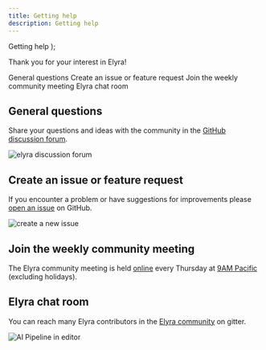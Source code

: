 ```yaml
---
title: Getting help
description: Getting help
---
```


  <span>
    Getting help
  </span>
);

<PageDescription>

Thank you for your interest in Elyra!

</PageDescription>

<AnchorLinks>
  <AnchorLink>General questions</AnchorLink>
  <AnchorLink>Create an issue or feature request</AnchorLink>
  <AnchorLink>Join the weekly community meeting</AnchorLink>
  <AnchorLink>Elyra chat room</AnchorLink>
</AnchorLinks>


## General questions

Share your questions and ideas with the community in the [GitHub discussion forum](https://github.com/elyra-ai/elyra/discussions).

<Row>
<Column colMd={7} colLg={7} >

![elyra discussion forum](../images/ai/elyra-discussion-forum.png)

</Column>
</Row>


## Create an issue or feature request

If you encounter a problem or have suggestions for improvements please [open an issue](https://github.com/elyra-ai/elyra/issues) on GitHub.

<Row>
<Column colMd={7} colLg={7} >

![create a new issue](../images/ai/submit-issue.png)

</Column>
</Row>

## Join the weekly community meeting

The Elyra community meeting is held [online](https://ibm.webex.com/meet/akchin) every Thursday at [9AM Pacific](https://www.thetimezoneconverter.com/?t=9%3A00%20am&tz=San%20Francisco&) (excluding holidays).

## Elyra chat room

You can reach many Elyra contributors in the [Elyra community](https://gitter.im/elyra-ai/community) on gitter.

<Row>
<Column colMd={7} colLg={7} >

![AI Pipeline in editor](../images/ai/gitter.png)

</Column>
</Row>
